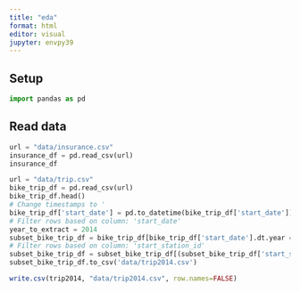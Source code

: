 ```yaml
---
title: "eda"
format: html
editor: visual
jupyter: envpy39
---
```


## Setup

```python
import pandas as pd
```

## Read data

```python
url = "data/insurance.csv"
insurance_df = pd.read_csv(url)
insurance_df
```

```python
url = "data/trip.csv"
bike_trip_df = pd.read_csv(url)
bike_trip_df.head()
# Change timestamps to '
bike_trip_df['start_date'] = pd.to_datetime(bike_trip_df['start_date'])
# Filter rows based on column: 'start_date'
year_to_extract = 2014
subset_bike_trip_df = bike_trip_df[bike_trip_df['start_date'].dt.year == year_to_extract]
# Filter rows based on column: 'start_station_id'
subset_bike_trip_df = subset_bike_trip_df[(subset_bike_trip_df['start_station_id'] > 60) & (subset_bike_trip_df['start_station_id'] <= 70)]
subset_bike_trip_df.to_csv('data/trip2014.csv')
```

```r
write.csv(trip2014, "data/trip2014.csv", row.names=FALSE)

```

